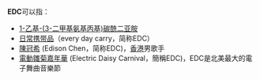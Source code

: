 '''EDC'''可以指：
*[[1-乙基-(3-二甲基氨基丙基)碳酰二亚胺|1-乙基-(3-二甲基氨基丙基)碳酰二亚胺]]
*[[日常携带品|日常携带品]]（every day carry，简称EDC）
*[[陳冠希|陳冠希]] (Edison Chen，简称EDC)，[[香港|香港]]男歌手
*[[電動雛菊嘉年華|電動雛菊嘉年華]] (Electric Daisy Carnival，簡稱EDC)，EDC是北美最大的電子舞曲音樂節
{{disamb|cat=三字拉丁字母縮寫消歧義}}